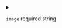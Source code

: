 
<details>
<summary>

`image` <span class="config-field-required">required</span> <span class="config-field-type">string</span> 

</summary>

Image is the complete image name including registry and repository
for example myregistry.com/mynamespace/myimage

</details>
